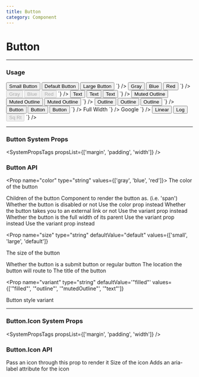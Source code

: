 ```yaml
---
title: Button
category: Component
---
```



# Button

---

### Usage

<LiveCode>
  <LiveCode.Content
    title="Sizes"
    code={`
      <Inline>
        <Button size="small">
          Small Button
        </Button>
        <Button size="default">
          Default Button
        </Button>
        <Button size="large">
          Large Button
        </Button>
      </Inline>
    `}
  />
  <LiveCode.Content
    title="Colors"
    code={`
      <Inline>
        <Button>
          Gray
        </Button>
        <Button color="blue">
          Blue
        </Button>
        <Button color="red">
          Red
        </Button>
      </Inline>
    `}
  />
  <LiveCode.Content
    title="Disabled"
    code={`
      <Inline>
        <Button disabled>
          Gray
        </Button>
        <Button disabled color="blue">
          Blue
        </Button>
        <Button disabled color="red">
          Red
        </Button>
      </Inline>
    `}
  />
  <LiveCode.Content
    title="Text Variant"
    code={`
      <Inline>
        <Button variant="text">
          Text
        </Button>
        <Button variant="text" color="blue">
          Text
        </Button>
        <Button variant="text" color="red">
          Text
        </Button>
      </Inline>
    `}
  />
  <LiveCode.Content
    title="Muted Outline Variant"
    code={`
      <Inline>
        <Button variant="mutedOutline">
          Muted Outline
        </Button>
        <Button variant="mutedOutline" color="blue">
          Muted Outline
        </Button>
        <Button variant="mutedOutline" color="red">
          Muted Outline
        </Button>
      </Inline>
    `}
  />
  <LiveCode.Content
    title="Outline Variant"
    code={`
      <Inline>
        <Button variant="outline">
          Outline
        </Button>
        <Button variant="outline" color="blue">
          Outline
        </Button>
        <Button variant="outline" color="red">
          Outline
        </Button>
      </Inline>
    `}
  />
  <LiveCode.Content
    title="With an Icon"
    code={`
        <Inline>
          <Button variant="mutedOutline">
            <Button.Icon as={Assessment} mr="100"></Button.Icon>
            Button
          </Button>
          <Button variant="outline">
            Button<Button.Icon as={AddCircleOutline} size={20} ml="100"></Button.Icon>
          </Button>
          <Button color="blue">
            Button<Button.Icon as={ArrowDropDown} ml="200"></Button.Icon>
          </Button>
        </Inline>
    `}
  />
  <LiveCode.Content
    title="Full Width"
    code={`
      <Button fullWidth color="blue">Full Width</Button>
    `}
  />
  <LiveCode.Content
    title="External"
    code={`
      <Button external to="https://google.com">
        Google
      </Button>
    `}
  />
  <LiveCode.Content
    title="Group"
    code={`
      <Button.Group>
        <Button size="default">
          Linear
        </Button>
        <Button
          outlineBorder
          size="default"
        >
          Log
        </Button>
        <Button
          disabled
          outlineBorder
          size="default"
        >
          Sq Rt
        </Button>
      </Button.Group>
    `}
  />
</LiveCode>

---

### Button System Props

<SystemPropsTags propsList={['margin', 'padding', 'width']} />

### Button API

<Prop name="color" type="string" values={['gray', 'blue', 'red']}>
  The color of the button
</Prop>

<Prop name="children" type="react node">
  Children of the button
</Prop>

<Prop name="component" type="elementType">
  Component to render the button as. (i.e. 'span')
</Prop>

<Prop name="disabled" type="bool">
  Whether the button is disabled or not
</Prop>

<Prop name="destructive" type="bool" deprecated>
  Use the color prop instead
</Prop>

<Prop name="external" type="bool">
  Whether the button takes you to an external link or not
</Prop>

<Prop name="flat" type="bool" deprecated>
  Use the variant prop instead
</Prop>

<Prop name="fullWidth" type="bool">
  Whether the button is the full width of its parent
</Prop>

<Prop name="outline" type="bool" deprecated>
  Use the variant prop instead
</Prop>

<Prop name="outlineBorder" type="bool" deprecated>
  Use the variant prop instead
</Prop>

<Prop
  name="size"
  type="string"
  defaultValue="default"
  values={['small', 'large', 'default']}
>
  The size of the button
</Prop>

<Prop name="submit" type="bool">
  Whether the button is a submit button or regular button
</Prop>

<Prop name="to" type="string | object">
  The location the button will route to
</Prop>

<Prop name="title" type="string">
  The title of the button
</Prop>

<Prop
  name="variant"
  type="string"
  defaultValue='"filled"'
  values={['"filled"', '"outline"', '"mutedOutline"', '"text"']}
>
  Button style variant
</Prop>

---

### Button.Icon System Props

<SystemPropsTags propsList={['margin', 'padding', 'width']} />

### Button.Icon API

<Prop name="as" type="elementType">
  Pass an icon through this prop to render it
</Prop>

<Prop name="size" type="number | string" defaultValue="18">
  Size of the icon
</Prop>

<Prop name="label" type="string">
  Adds an aria-label attribute for the icon
</Prop>

